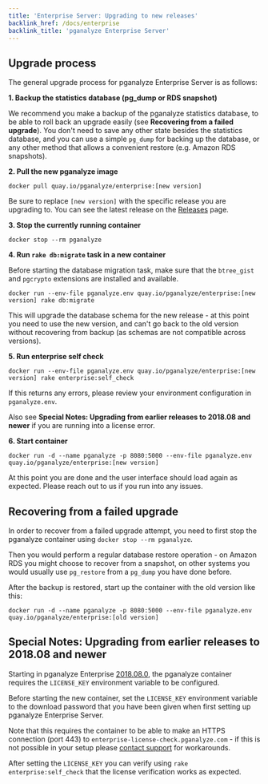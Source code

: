 ```yaml
---
title: 'Enterprise Server: Upgrading to new releases'
backlink_href: /docs/enterprise
backlink_title: 'pganalyze Enterprise Server'
---
```


## Upgrade process

The general upgrade process for pganalyze Enterprise Server is as follows:

**1. Backup the statistics database (pg_dump or RDS snapshot)**

We recommend you make a backup of the pganalyze statistics database, to be able
to roll back an upgrade easily (see **Recovering from a failed upgrade**). You
don't need to save any other state besides the statistics database, and you can
use a simple `pg_dump` for backing up the database, or any other method that
allows a convenient restore (e.g. Amazon RDS snapshots).

**2. Pull the new pganalyze image**

`docker pull quay.io/pganalyze/enterprise:[new version]`

Be sure to replace `[new version]` with the specific release you are upgrading
to. You can see the latest release on the [Releases](releases) page.

**3. Stop the currently running container**

`docker stop --rm pganalyze`

**4. Run `rake db:migrate` task in a new container**

Before starting the database migration task, make sure that the `btree_gist` and `pgcrypto` extensions are installed and available.

`docker run --env-file pganalyze.env quay.io/pganalyze/enterprise:[new version] rake db:migrate`

This will upgrade the database schema for the new release - at this point you need to use the new version,
and can't go back to the old version without recovering from backup (as schemas are not compatible across versions).

**5. Run enterprise self check**

`docker run --env-file pganalyze.env quay.io/pganalyze/enterprise:[new version] rake enterprise:self_check`

If this returns any errors, please review your environment configuration in `pganalyze.env`.

Also see **Special Notes: Upgrading from earlier releases to 2018.08 and newer** if you are running into a license error.

**6. Start container**

`docker run -d --name pganalyze -p 8080:5000 --env-file pganalyze.env quay.io/pganalyze/enterprise:[new version]`

At this point you are done and the user interface should load again as expected. Please reach out to us if you run into any issues.

## Recovering from a failed upgrade

In order to recover from a failed upgrade attempt, you need to first stop the
pganalyze container using `docker stop --rm pganalyze`.

Then you would perform a regular database restore operation - on Amazon RDS you
might choose to recover from a snapshot, on other systems you would usually use
`pg_restore` from a `pg_dump` you have done before.

After the backup is restored, start up the container with the old version like this:

`docker run -d --name pganalyze -p 8080:5000 --env-file pganalyze.env quay.io/pganalyze/enterprise:[old version]`

## Special Notes: Upgrading from earlier releases to 2018.08 and newer

Starting in pganalyze Enterprise [2018.08.0](/docs/enterprise/releases/2018-08-0), the pganalyze
container requires the `LICENSE_KEY` environment variable to be configured.

Before starting the new container, set the `LICENSE_KEY` environment variable to
the download password that you have been given when first setting up pganalyze Enterprise Server.

Note that this requires the container to be able to make an HTTPS connection (port 443) to
`enterprise-license-check.pganalyze.com` - if this is not possible in your setup
please [contact support](mailto:support@pganalyze.com) for workarounds.

After setting the `LICENSE_KEY` you can verify using `rake enterprise:self_check`
that the license verification works as expected.
